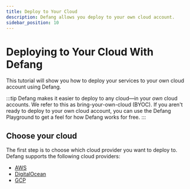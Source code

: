 ```yaml
---
title: Deploy to Your Cloud
description: Defang allows you deploy to your own cloud account.
sidebar_position: 10
---
```


# Deploying to Your Cloud With Defang

This tutorial will show you how to deploy your services to your own cloud account using Defang.

:::tip
Defang makes it easier to deploy to any cloud—in your *own* cloud accounts. We refer to this as bring-your-own-cloud (BYOC).
If you aren't ready to deploy to your own cloud account, you can use the Defang Playground to get a feel for how Defang works for free.
:::

## Choose your cloud

The first step is to choose which cloud provider you want to deploy to. Defang supports the following cloud providers:

* [AWS](/docs/tutorials/deploy-to-aws)
* [DigitalOcean](/docs/tutorials/deploy-to-digitalocean)
* [GCP](/docs/tutorials/deploy-to-gcp)
